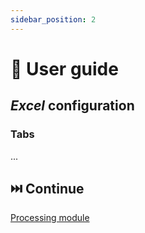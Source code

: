 ```yaml
---
sidebar_position: 2
---
```



# 📖 User guide

## <SimpleIcon icon="microsoftexcel" color="#217346" /> _Excel_ configuration

### Tabs

...

## ⏭️ Continue

[Processing module](../processing/)
